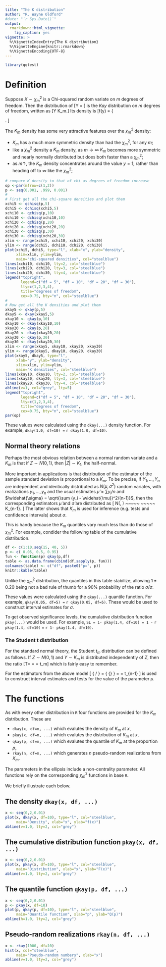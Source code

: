 ```yaml
---
title: "The K distribution"
author: "R. Wayne Oldford"
#date: "`r Sys.Date()`"
output: 
  rmarkdown::html_vignette:
    fig_caption: yes
vignette: >
  %\VignetteIndexEntry{The K distribution}
  %\VignetteEngine{knitr::rmarkdown}
  %\VignetteEncoding{UTF-8}
---
```

```r
library(qqtest)
```

# Definition

Suppose $X \sim \chi^2_m$ is a Chi-squared random variate on $m$ degrees of freedom. Then the distribution of
\[Y = \sqrt{\frac{X}{m}}\]
is the *Kay* distribution on $m$ degrees of freedom, written as
\[Y \sim K_m.\]
Its density is
\[f(y) = \left\{\begin{array}{lcl}
    \frac{m^{\frac{m}{2}} y ^{m-1} e^{-\frac{1}{2} m y^2}} {2^{\frac{m}{2}-1} \Gamma(\frac{m}{2})} &~~~& \text{for} ~~ 0 \le y < \infty \\
    &&\\
    0 && \text{otherwise}.
    \end{array}
    \right.
\]

The $K_m$ density has some very attractive features over the $\chi^2_m$ density:

- $K_m$ has a much more symmetric density than had the $\chi^2_m$, for any $m$;
- like a $\chi^2_m$ density a $K_m$ density, as $m \rightarrow \infty$ $K_m$  becomes more symmetric and nearly normally distributed but does both faster than a $\chi^2_m$; 
- as $m \uparrow$, the $K_m$ density concentrates around the value $y=1$, rather than heading off to $\infty$ like the $\chi^2_m$;

```r
# compare K density to that of chi as degrees of freedom increase
op <-par(mfrow=c(1,2))
p <- seq(0.001, .999, 0.001)
#
# First get all the chi-square densities and plot them
xchi5 <- qchisq(p,5)
dchi5 <- dchisq(xchi5,5)
xchi10 <- qchisq(p,10)
dchi10 <- dchisq(xchi10,10)
xchi20 <- qchisq(p,20)
dchi20 <- dchisq(xchi20,20)
xchi30 <- qchisq(p,30)
dchi30 <- dchisq(xchi20,30)
xlim <- range(xchi5, xchi10, xchi20, xchi30)
ylim <- range(dchi5, dchi10, dchi20, dchi30)
plot(xchi5, dchi5, type="l", xlab="x", ylab="density", 
     xlim=xlim, ylim=ylim,  
     main="chi-squared densities", col="steelblue")
lines(xchi10, dchi10, lty=2, col="steelblue")
lines(xchi20, dchi20, lty=3, col="steelblue")
lines(xchi20, dchi30, lty=4, col="steelblue")
legend("topright",  
       legend=c("df = 5", "df = 10", "df = 20", "df = 30"),  
       lty=c(1,2,3,4),  
       title="degrees of freedom",  
       cex=0.75, bty="n", col="steelblue")
#
# Now get all the K densities and plot them
xkay5 <- qkay(p,5)
dkay5 <- dkay(xkay5,5)
xkay10 <- qkay(p,10)
dkay10 <- dkay(xkay10,10)
xkay20 <- qkay(p,20)
dkay20 <- dkay(xkay20,20)
xkay30 <- qkay(p,30)
dkay30 <- dkay(xkay20,30)
xlim <- range(xkay5, xkay10, xkay20, xkay30)
ylim <- range(dkay5, dkay10, dkay20, dkay30)
plot(xkay5, dkay5, type="l",  
     xlab="y", ylab="density", 
     xlim=xlim, ylim=ylim,  
     main="K densities", col="steelblue")
lines(xkay10, dkay10, lty=2, col="steelblue")
lines(xkay20, dkay20, lty=3, col="steelblue")
lines(xkay20, dkay30, lty=4, col="steelblue")
abline(v=1, col="grey", lty=5)
legend("topright",  
       legend=c("df = 5", "df = 10", "df = 20", "df = 30"),  
       lty=c(1,2,3,4),  
       title="degrees of freedom",  
       cex=0.75, bty="n", col="steelblue")
par(op)
```

These values were calculated using the `dkay(...)` density function.  For example, `dkay(1.0, df=10) = ` `r dkay(1.0, df=10)`.

## Normal theory relations
Perhaps the most obvious relation between a normal random variate and a $K_m$ is that if $Z \sim N(0,1)$, then $|Z|\sim K_1$, the half-normal.

More important in applications is that distribution of the estimator of the sample standard deviation is proportional to a $K_m$.  To be precise, if $Y_1, \ldots, Y_n$ are independent and identically distributed as $N(\mu, \sigma^2)$ random variates, with realizations $y_1, \ldots, y_n$ and the usual estimates $\widehat{\mu} = \sum y_i /n$ and $\widehat{\sigma} = \sqrt{\sum (y_i - \widehat{\mu})^2/(n-1)}$, then the corresponding estimators $\widetilde{\mu}$ and $\widetilde{\sigma}$ are distributed as
\[ \widetilde{\mu} \sim N(\mu, \frac{\sigma^2}{n})  ~~~~~\text{and} ~~~~~  \frac{\widetilde{\sigma}}{\sigma} \sim K_{n-1}. \]
The latter shows that $K_m$ is used for inference (e.g. tests and confidence intervals) about $\sigma$.

This is handy because the $K_m$ quantiles vary much less than do those of $\chi^2_m$.  For example, condider the following table of the cumulative distribution.

```r
df <- c(1:10,seq(15, 40, 5))
p <- c( 0.05, 0.5, 0.95)
fun <- function(p) qkay(p,df)
table <- as.data.frame(cbind(df,sapply(p, fun)))
colnames(table) <- c("df", paste0("p=", p))
knitr::kable(table)
```

Unlike the $\chi^2_m$ distribution, the quantiles in this table stabilize, allowing $1 \pm 0.20$ being not a bad rule of thumb for a $90\%$ probability of the ratio $\widetilde{\sigma}/\sigma$.

These values were calculated using the `qkay(...)` quantile function.  For example, `qkay(0.05, df=5) = ` `r qkay(0.05, df=5)`.  These would be used to construct interval estimates for $\sigma$.  

To get observed significance levels, the cumulative distribution function `pkay(...)` would be used.  For example, `SL = 1- pkay(1.4, df=10) = 1 -` `r pkay(1.4, df=10)` `=` `r 1- pkay(1.4, df=10)`.

### The Student t distribution

For the standard normal theory, the Student $t_m$ distribution can be defined as follows. If $Z \sim N(0,1)$ and $Y \sim K_m$ is distributed independently of $Z$, then the ratio
\[T=\frac{Z}{Y} = \frac{N(0,1)}{K_m} = t_m\]
which is fairly easy to remember.

For the estimators from the above model
\[\frac{\widetilde{\mu} - \mu}
       {\widetilde{\sigma} / \sqrt{n}}
       = \frac{ \frac{\widetilde{\mu}-\mu}
                     {\sigma/\sqrt{n}}
                     }
              {\frac{\widetilde{\sigma}}
                    {\sigma}
                    }
               = \frac{N(0,1)}{K_{n-1}} = t_{n-1} \]
is used to construct interval estimates and tests for the value of the parameter $\mu$.

# The functions
As with every other distribution in `R` four functions are provided for the $K_m$ distribution. These are

- `dkay(x, df=m, ...)` which evalutes the density of $K_m$ at $x$,
- `pkay(x, df=m, ...)` which evalutes the distribution of $K_m$ at $x$,
- `qkay(p, df=m, ...)` which evalutes the quantile of $K_m$ at the proportion $p$,
- `rkay(n, df=m, ...)` which generates $n$ pseudo-random realizations from $K_m$.

The parameters in the ellipsis include a non-centrality parameter.  All functions rely on the corresponding $\chi^2_m$ functions in base `R`.

We briefly illustrate each below.

## The density `dkay(x, df, ...)`

```r
x <- seq(0,2,0.01)
plot(x, dkay(x, df=10), type="l", col="steelblue", 
     main="Density", xlab="x", ylab="f(x)")
abline(v=1.0, lty=2, col="grey")

```

## The cumulative distribution function `pkay(x, df, ...)`

```r
x <- seq(0,2,0.01)
plot(x, pkay(x, df=10), type="l", col="steelblue", 
     main="Distribution", xlab="x", ylab="F(x)")
abline(v=1.0, lty=2, col="grey")

```

## The quantile function `qkay(p, df, ...)`

```r
x <- seq(0,2,0.01)
p <- pkay(x, df=10)
plot(p, qkay(p, df=10), type="l", col="steelblue", 
     main="Quantile function", xlab="p", ylab="Q(p)")
abline(h=1.0, lty=2, col="grey")

```

## Pseudo-random realizations `rkay(n, df, ...)`

```r
x <- rkay(1000, df=10)
hist(x, col="steelblue", 
     main="Pseudo-random numbers", xlab="x")
abline(v=1.0, lty=2, col="grey")

```
